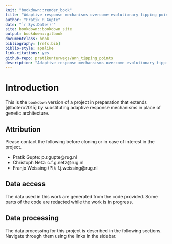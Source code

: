 ```yaml
--- 
knit: "bookdown::render_book"
title: "Adaptive response mechanisms overcome evolutionary tipping points"
author: "Pratik R Gupte"
date: "`r Sys.Date()`"
site: bookdown::bookdown_site
output: bookdown::gitbook
documentclass: book
bibliography: [refs.bib]
biblio-style: apalike
link-citations: yes
github-repo: pratikunterwegs/ann_tipping_points
description: "Adaptive response mechansisms overcome evolutionary tipping points"
---
```


# Introduction

This is the `bookdown` version of a project in preparation that extends [@botero2015] by substituting adaptive response mechanisms in place of genetic architecture.

## Attribution

Please contact the following before cloning or in case of interest in the project.

- Pratik Gupte: p.r.gupte@rug.nl
- Christoph Netz: c.f.g.netz@rug.nl
- Franjo Weissing (PI): f.j.weissing@rug.nl

## Data access

The data used in this work are generated from the code provided. Some parts of the code are redacted while the work is in progress.

## Data processing

The data processing for this project is described in the following sections. Navigate through them using the links in the sidebar.